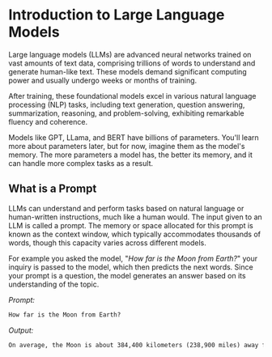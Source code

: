 # Introduction to Large Language Models

Large language models (LLMs) are advanced neural networks trained on vast amounts of text data, comprising trillions of words to understand and generate human-like text.
These models demand significant computing power and usually undergo weeks or months of training.

After training, these foundational models excel in various natural language processing (NLP) tasks, including text generation, question answering, summarization, reasoning, and problem-solving, exhibiting remarkable fluency and coherence.

Models like GPT, LLama, and BERT have billions of parameters. You'll learn more about parameters later, but for now, imagine them as the model's memory. The more parameters a model has, the better its memory, and it can handle more complex tasks as a result.

## What is a Prompt

LLMs can understand and perform tasks based on natural language or human-written instructions, much like a human would. The input given to an LLM is called a prompt. The memory or space allocated for this prompt is known as the context window, which typically accommodates thousands of words, though this capacity varies across different models.

For example you asked the model, "_How far is the Moon from Earth?_" your inquiry is passed to the model, which then predicts the next words. Since your prompt is a question, the model generates an answer based on its understanding of the topic.

_Prompt:_

```md
How far is the Moon from Earth?
```

_Output:_

```md
On average, the Moon is about 384,400 kilometers (238,900 miles) away from Earth. However, this distance can vary slightly due to the elliptical shape of the Moon's orbit around Earth.
```

